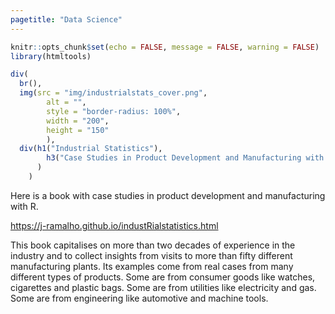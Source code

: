 ```yaml
---
pagetitle: "Data Science"
---
```


```r
knitr::opts_chunk$set(echo = FALSE, message = FALSE, warning = FALSE)
library(htmltools)
```


```r
div(
  br(),
  img(src = "img/industrialstats_cover.png",
        alt = "",
        style = "border-radius: 100%",
        width = "200",
        height = "150"
        ),
  div(h1("Industrial Statistics"),
        h3("Case Studies in Product Development and Manufacturing with R")
      )
    )
```

Here is a book with case studies in product development and manufacturing with R.

[https://j-ramalho.github.io/industRialstatistics.html](https://j-ramalho.github.io/industRialstatistics/)

This book capitalises on more than two decades of experience in the industry and to collect insights from visits to more than fifty different manufacturing plants. Its examples come from real cases from many different types of products. Some are from consumer goods like watches, cigarettes and plastic bags. Some are from utilities like electricity and gas. Some are from engineering like automotive and machine tools.
